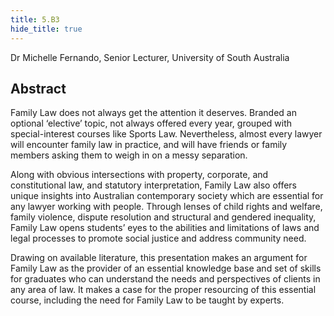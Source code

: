 ```yaml
---
title: 5.B3
hide_title: true
---
```


<AbstractHeader sKey='id5_B3'>
Dr Michelle Fernando, Senior Lecturer, University of South Australia
</AbstractHeader>

## Abstract
Family Law does not always get the attention it deserves. Branded an optional ‘elective’ topic, not
always offered every year, grouped with special-interest courses like Sports Law. Nevertheless,
almost every lawyer will encounter family law in practice, and will have friends or family members
asking them to weigh in on a messy separation.

Along with obvious intersections with property, corporate, and constitutional law, and statutory
interpretation, Family Law also offers unique insights into Australian contemporary society which are
essential for any lawyer working with people. Through lenses of child rights and welfare, family
violence, dispute resolution and structural and gendered inequality, Family Law opens students’ eyes
to the abilities and limitations of laws and legal processes to promote social justice and address
community need.

Drawing on available literature, this presentation makes an argument for Family Law as the provider
of an essential knowledge base and set of skills for graduates who can understand the needs and
perspectives of clients in any area of law. It makes a case for the proper resourcing of this essential
course, including the need for Family Law to be taught by experts.
